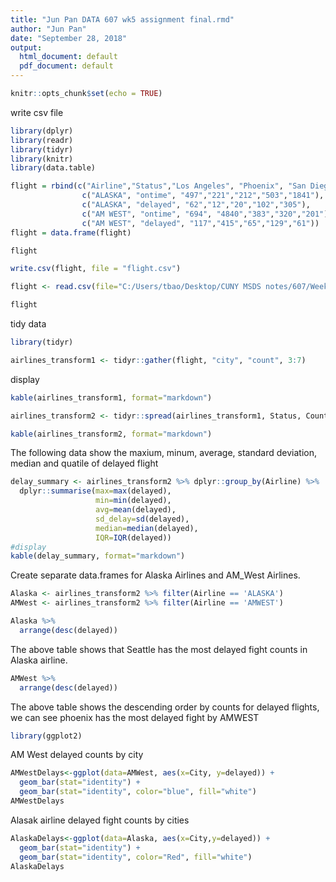 ---
title: "Jun Pan DATA 607 wk5 assignment final.rmd"
author: "Jun Pan"
date: "September 28, 2018"
output:
  html_document: default
  pdf_document: default
---

```{r setup, include=FALSE}
knitr::opts_chunk$set(echo = TRUE)
```

write csv file
```{r}
library(dplyr)
library(readr)
library(tidyr)
library(knitr)
library(data.table)
```
```{r}
flight = rbind(c("Airline","Status","Los Angeles", "Phoenix", "San Diego", "San Francisco", "Seattle"),
                c("ALASKA", "ontime", "497","221","212","503","1841"),
                c("ALASKA", "delayed", "62","12","20","102","305"),
                c("AM WEST", "ontime", "694", "4840","383","320","201"),
                c("AM WEST", "delayed", "117","415","65","129","61"))
flight = data.frame(flight)
```


```{r}
flight
```

```{r}
write.csv(flight, file = "flight.csv")
```

```{r}
flight <- read.csv(file="C:/Users/tbao/Desktop/CUNY MSDS notes/607/Week 5/week 5 assignment/flight.csv")
```

```{r}
flight
```
tidy data
```{r}
library(tidyr)
```

```{r}
airlines_transform1 <- tidyr::gather(flight, "city", "count", 3:7)
```


display
```{r}
kable(airlines_transform1, format="markdown")
```


```{r}
airlines_transform2 <- tidyr::spread(airlines_transform1, Status, Count)
```

```{r}
kable(airlines_transform2, format="markdown")
```
The following data show the maxium, minum, average, standard deviation, median and quatile of delayed flight 
```{r}
delay_summary <- airlines_transform2 %>% dplyr::group_by(Airline) %>% 
  dplyr::summarise(max=max(delayed), 
                   min=min(delayed),
                   avg=mean(delayed),
                   sd_delay=sd(delayed),
                   median=median(delayed),
                   IQR=IQR(delayed))
#display
kable(delay_summary, format="markdown")
```

Create separate data.frames for Alaska Airlines and AM_West Airlines.
```{r}
Alaska <- airlines_transform2 %>% filter(Airline == 'ALASKA')
AMWest <- airlines_transform2 %>% filter(Airline == 'AMWEST')
```

```{r}
Alaska %>%
  arrange(desc(delayed))
```
The above table shows that Seattle has the most delayed fight counts in Alaska airline.


```{r}
AMWest %>%
  arrange(desc(delayed))
```
The above table shows the descending order by counts for delayed flights, we can see phoenix has the most delayed fight by AMWEST

```{r}
library(ggplot2)
```

AM West delayed counts by city
```{r}
AMWestDelays<-ggplot(data=AMWest, aes(x=City, y=delayed)) +
  geom_bar(stat="identity") + 
  geom_bar(stat="identity", color="blue", fill="white")
AMWestDelays
```


Alasak airline delayed fight counts by cities
```{r}
AlaskaDelays<-ggplot(data=Alaska, aes(x=City,y=delayed)) +
  geom_bar(stat="identity") + 
  geom_bar(stat="identity", color="Red", fill="white")
AlaskaDelays
```


